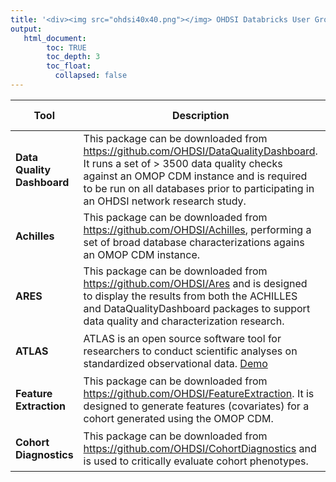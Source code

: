 ---
title: '<div><img src="ohdsi40x40.png"></img> OHDSI Databricks User Group </div>'
output:
   html_document:
        toc: TRUE
        toc_depth: 3
        toc_float:
          collapsed: false
---

|**Tool**|**Description**|**Legacy Support**|**Feature Support**|
|--|--|--|--|
|**Data Quality Dashboard**|This package can be downloaded from [https://github.com/OHDSI/DataQualityDashboard](https://github.com/OHDSI/DataQualityDashboard). It runs a set of > 3500 data quality checks against an OMOP CDM instance and is required to be run on all databases prior to participating in an OHDSI network research study.|`r emo::ji("white heavy check mark")`| `r emo::ji("warning")`
|**Achilles**|This package can be downloaded from [https://github.com/OHDSI/Achilles](https://github.com/OHDSI/Achilles), performing a set of broad database characterizations agains an OMOP CDM instance. |`r emo::ji("white heavy check mark")`|`r emo::ji("warning")`
|**ARES**|This package can be downloaded from [https://github.com/OHDSI/Ares](https://github.com/OHDSI/Ares) and is designed to display the results from both the ACHILLES and DataQualityDashboard packages to support data quality and characterization research.|`r emo::ji("white heavy check mark")`|`r emo::ji("warning")`
|**ATLAS**|ATLAS is an open source software tool for researchers to conduct scientific analyses on standardized observational data. [Demo](http://atlas-demo.ohdsi.org/) |`r emo::ji("white heavy check mark")`|`r emo::ji("warning")`
|**Feature Extraction**|This package can be downloaded from [https://github.com/OHDSI/FeatureExtraction](https://github.com/OHDSI/FeatureExtraction). It is designed to generate features (covariates) for a cohort generated using the OMOP CDM. |`r emo::ji("white heavy check mark")`|`r emo::ji("white heavy check mark")`*
|**Cohort Diagnostics**|This package can be downloaded from [https://github.com/OHDSI/CohortDiagnostics](https://github.com/OHDSI/CohortDiagnostics) and is used to critically evaluate cohort phenotypes. |`r emo::ji("white heavy check mark")`|`r emo::ji("warning")`
<br>